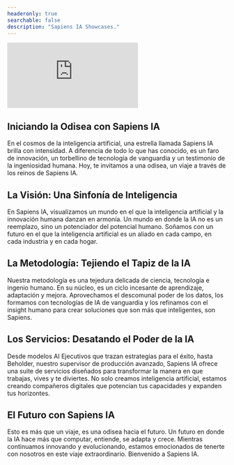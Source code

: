 ```yaml
---
headeronly: true
searchable: false
description: "Sapiens IA Showcases."
---
```


<iframe
  className="max-w-xl h-72 sm:h-96 w-full mt-6"
  src="https://www.youtube.com/embed/roKsb9YNqV8"
  title="YouTube video player"
  frameborder="0"
  allow="accelerometer; autoplay; clipboard-write; encrypted-media; gyroscope; picture-in-picture"
></iframe>

## Iniciando la Odisea con Sapiens IA

En el cosmos de la inteligencia artificial, una estrella llamada Sapiens IA brilla con intensidad. A diferencia de todo lo que has conocido, es un faro de innovación, un torbellino de tecnología de vanguardia y un testimonio de la ingeniosidad humana. Hoy, te invitamos a una odisea, un viaje a través de los reinos de Sapiens IA.

## La Visión: Una Sinfonía de Inteligencia

En Sapiens IA, visualizamos un mundo en el que la inteligencia artificial y la innovación humana danzan en armonía. Un mundo en donde la IA no es un reemplazo, sino un potenciador del potencial humano. Soñamos con un futuro en el que la inteligencia artificial es un aliado en cada campo, en cada industria y en cada hogar.

## La Metodología: Tejiendo el Tapiz de la IA

Nuestra metodología es una tejedura delicada de ciencia, tecnología e ingenio humano. En su núcleo, es un ciclo incesante de aprendizaje, adaptación y mejora. Aprovechamos el descomunal poder de los datos, los formamos con tecnologías de IA de vanguardia y los refinamos con el insight humano para crear soluciones que son más que inteligentes, son Sapiens.

## Los Servicios: Desatando el Poder de la IA

Desde modelos AI Ejecutivos que trazan estrategias para el éxito, hasta Beholder, nuestro supervisor de producción avanzado, Sapiens IA ofrece una suite de servicios diseñados para transformar la manera en que trabajas, vives y te diviertes. No solo creamos inteligencia artificial, estamos creando compañeros digitales que potencian tus capacidades y expanden tus horizontes.

## El Futuro con Sapiens IA

Esto es más que un viaje, es una odisea hacia el futuro. Un futuro en donde la IA hace más que computar, entiende, se adapta y crece. Mientras continuamos innovando y evolucionando, estamos emocionados de tenerte con nosotros en este viaje extraordinario. Bienvenido a Sapiens IA.
